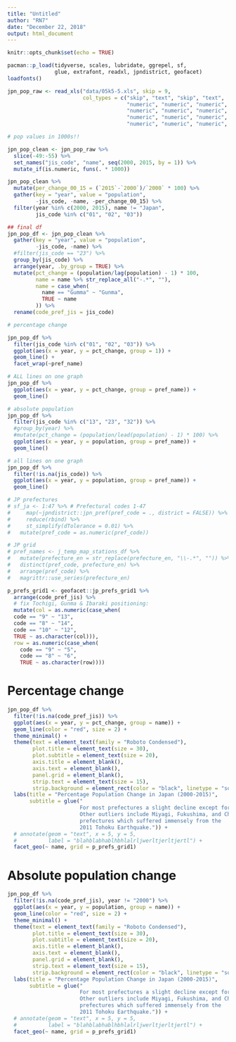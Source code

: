 ```yaml
---
title: "Untitled"
author: "RN7"
date: "December 22, 2018"
output: html_document
---
```


```r
knitr::opts_chunk$set(echo = TRUE)
```

```r
pacman::p_load(tidyverse, scales, lubridate, ggrepel, sf,
               glue, extrafont, readxl, jpndistrict, geofacet)
loadfonts()

```


```r
jpn_pop_raw <- read_xls("data/05k5-5.xls", skip = 9,
                        col_types = c("skip", "text", "skip", "text",
                                      "numeric", "numeric", "numeric", "numeric",
                                      "numeric", "numeric", "numeric", "numeric",
                                      "numeric", "numeric", "numeric", "numeric",
                                      "numeric", "numeric", "numeric", "numeric"))

# pop values in 1000s!!

jpn_pop_clean <- jpn_pop_raw %>% 
  slice(-49:-55) %>% 
  set_names("jis_code", "name", seq(2000, 2015, by = 1)) %>% 
  mutate_if(is.numeric, funs(. * 1000))

jpn_pop_clean %>% 
  mutate(per_change_00_15 = (`2015`-`2000`)/`2000` * 100) %>% 
  gather(key = "year", value = "population", 
         -jis_code, -name, -per_change_00_15) %>% 
  filter(year %in% c(2000, 2015), name != "Japan",
         jis_code %in% c("01", "02", "03")) 

## final df
jpn_pop_df <- jpn_pop_clean %>% 
  gather(key = "year", value = "population", 
         -jis_code, -name) %>% 
  #filter(jis_code == "23") %>% 
  group_by(jis_code) %>% 
  arrange(year, .by_group = TRUE) %>% 
  mutate(pct_change = (population/lag(population) - 1) * 100,
         name = name %>% str_replace_all("-.*", ""),
         name = case_when(
           name == "Gumma" ~ "Gunma",
           TRUE ~ name
         )) %>% 
  rename(code_pref_jis = jis_code)

```


```r
# percentage change

jpn_pop_df %>% 
  filter(jis_code %in% c("01", "02", "03")) %>% 
  ggplot(aes(x = year, y = pct_change, group = 1)) +
  geom_line() +
  facet_wrap(~pref_name)

# ALL lines on one graph
jpn_pop_df %>% 
  ggplot(aes(x = year, y = pct_change, group = pref_name)) +
  geom_line()

# absolute population
jpn_pop_df %>% 
  filter(jis_code %in% c("13", "23", "32")) %>% 
  #group_by(year) %>% 
  #mutate(pct_change = (population/lead(population) - 1) * 100) %>% 
  ggplot(aes(x = year, y = population, group = pref_name)) +
  geom_line()

# all lines on one graph
jpn_pop_df %>% 
  filter(!is.na(jis_code)) %>% 
  ggplot(aes(x = year, y = population, group = pref_name)) +
  geom_line()
```



```r
# JP prefectures
# sf_ja <- 1:47 %>% # Prefectural codes 1-47
#     map(~jpndistrict::jpn_pref(pref_code = ., district = FALSE)) %>% 
#     reduce(rbind) %>% 
#     st_simplify(dTolerance = 0.01) %>% 
#   mutate(pref_code = as.numeric(pref_code))

# JP grid
# pref_names <- j_temp_map_stations_df %>% 
#   mutate(prefecture_en = str_replace(prefecture_en, "\\-.*", "")) %>% 
#   distinct(pref_code, prefecture_en) %>% 
#   arrange(pref_code) %>% 
#   magrittr::use_series(prefecture_en)

p_prefs_grid1 <- geofacet::jp_prefs_grid1 %>% 
  arrange(code_pref_jis) %>% 
  # fix Tochigi, Gunma & Ibaraki positioning:
  mutate(col = as.numeric(case_when( 
  code == "9" ~ "13",
  code == "8" ~ "14",
  code == "10" ~ "12",
  TRUE ~ as.character(col))),
  row = as.numeric(case_when( 
    code == "9" ~ "5",
    code == "8" ~ "6",
    TRUE ~ as.character(row))))

```

# Percentage change

```r
jpn_pop_df %>% 
  filter(!is.na(code_pref_jis)) %>%
  ggplot(aes(x = year, y = pct_change, group = name)) +
  geom_line(color = "red", size = 2) +
  theme_minimal() +
  theme(text = element_text(family = "Roboto Condensed"),
        plot.title = element_text(size = 30), 
        plot.subtitle = element_text(size = 20),
        axis.title = element_blank(),
        axis.text = element_blank(),
        panel.grid = element_blank(),
        strip.text = element_text(size = 15),
        strip.background = element_rect(color = "black", linetype = "solid")) +
  labs(title = "Percentage Population Change in Japan (2000-2015)",
       subtitle = glue("
                       For most prefectures a slight decline except for Tokyo.
                       Other outliers include Miyagi, Fukushima, and Chiba
                       prefectures which suffered immensely from the 
                       2011 Tohoku Earthquake.")) +
  # annotate(geom = "text", x = 5, y = 5, 
  #          label = "blahblabhablhbhlalrljwerltjerltjertl") +
  facet_geo(~ name, grid = p_prefs_grid1)

```

# Absolute population change

```r
jpn_pop_df %>% 
  filter(!is.na(code_pref_jis), year != "2000") %>%
  ggplot(aes(x = year, y = population, group = name)) +
  geom_line(color = "red", size = 2) +
  theme_minimal() +
  theme(text = element_text(family = "Roboto Condensed"),
        plot.title = element_text(size = 30), 
        plot.subtitle = element_text(size = 20),
        axis.title = element_blank(),
        axis.text = element_blank(),
        panel.grid = element_blank(),
        strip.text = element_text(size = 15),
        strip.background = element_rect(color = "black", linetype = "solid")) +
  labs(title = "Percentage Population Change in Japan (2000-2015)",
       subtitle = glue("
                       For most prefectures a slight decline except for Tokyo.
                       Other outliers include Miyagi, Fukushima, and Chiba
                       prefectures which suffered immensely from the 
                       2011 Tohoku Earthquake.")) +
  # annotate(geom = "text", x = 5, y = 5, 
  #          label = "blahblabhablhbhlalrljwerltjerltjertl") +
  facet_geo(~ name, grid = p_prefs_grid1)
```

